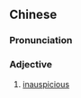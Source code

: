 ==Chinese==
{{zh-forms|s=唔好意头|type=112|3=[[good]] [[omen]]}}

===Pronunciation===
{{zh-pron
|c=m4 hou2 ji3 tau4
|cat=a
}}

===Adjective===
{{zh-adj}}

# {{lb|zh|Cantonese}} [[inauspicious]]